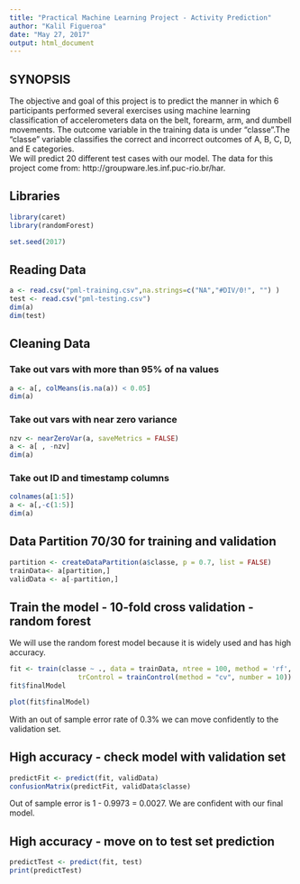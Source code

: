 ---
title: "Practical Machine Learning Project - Activity Prediction"
author: "Kalil Figueroa"
date: "May 27, 2017"
output: html_document
---

## SYNOPSIS
The objective and goal of this project is to predict the manner in which 6 
participants performed several exercises using machine learning classification 
of accelerometers data on the belt, forearm, arm, and dumbell movements. The 
outcome variable in the training data  is under "classe".The "classe" variable 
classifies the correct and incorrect outcomes of A, B, C, D, and E categories.  
We will predict 20 different test cases with our model. The data for this 
project come from: http://groupware.les.inf.puc-rio.br/har.

## Libraries
```{r}
library(caret)
library(randomForest)

set.seed(2017)
```

## Reading Data
```{r}
a <- read.csv("pml-training.csv",na.strings=c("NA","#DIV/0!", "") )
test <- read.csv("pml-testing.csv")
dim(a)
dim(test)
```

## Cleaning Data

### Take out vars with more than 95% of na values
```{r}
a <- a[, colMeans(is.na(a)) < 0.05]
dim(a)
```

### Take out vars with near zero variance
```{r}
nzv <- nearZeroVar(a, saveMetrics = FALSE)
a <- a[ , -nzv]
dim(a)
```

### Take out ID and timestamp columns
```{r}
colnames(a[1:5])
a <- a[,-c(1:5)]
dim(a)
```

## Data Partition 70/30 for training and validation
```{r}
partition <- createDataPartition(a$classe, p = 0.7, list = FALSE)
trainData<- a[partition,]
validData <- a[-partition,]
```

## Train the model - 10-fold cross validation - random forest
We will use the random forest model because it is widely used and has high accuracy.
```{r}
fit <- train(classe ~ ., data = trainData, ntree = 100, method = 'rf',
                 trControl = trainControl(method = "cv", number = 10))
fit$finalModel
```


```{r}
plot(fit$finalModel)
```

With an out of sample error rate of 0.3% we can move confidently to the 
validation set.

## High accuracy - check model with validation set
```{r}
predictFit <- predict(fit, validData)
confusionMatrix(predictFit, validData$classe)
```

Out of sample error is 1 - 0.9973 = 0.0027. We are confident with our final model.

## High accuracy - move on to test set prediction
```{r}
predictTest <- predict(fit, test)
print(predictTest)
```
